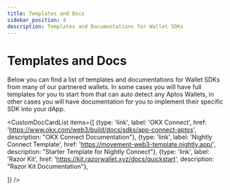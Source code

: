 ```yaml
---
title: Templates and Docs
sidebar_position: 4
description: Templates and Documentations for Wallet SDKs
---
```



# Templates and Docs

Below you can find a list of templates and documentations for Wallet SDKs from many of our partnered wallets. In some cases you will have full templates for you to start from that can auto detect any Aptos Wallets, in other cases you will have documentation for you to implement their specific SDK into your dApp.

<CustomDocCardList items={[
  {type: 'link', label: 'OKX Connect', href: 'https://www.okx.com/web3/build/docs/sdks/app-connect-aptos', description: "OKX Connect Documentation"},
  {type: 'link', label: 'Nightly Connect Template', href: 'https://movement-web3-template.nightly.app/', description: "Starter Template for Nightly Connect"},
  {type: 'link', label: 'Razor Kit', href: 'https://kit.razorwallet.xyz/docs/quickstart', description: "Razor Kit Documentation"},

]} />